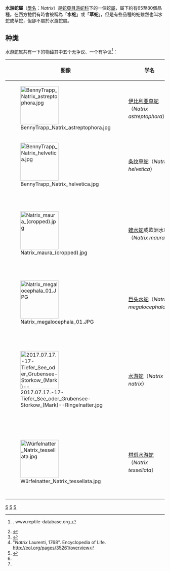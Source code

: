 {{Automatic Taxobox
| taxon = Natrix 
| image = Natrix_natrix_persa3.jpg
| image_caption = [[水游蛇|水游蛇]]（''Natrix natrix''）
| genus_authority = Laurenti，1768
}}

'''水游蛇屬'''（[[學名|學名]]：''Natrix''）是[[蛇亞目|蛇亞目]][[游蛇科|游蛇科]]下的一個蛇[[屬|屬]]，屬下約有65至80個品種。在西方牠們有時會被稱為「'''水蛇'''」或「'''草蛇'''」，但是有些品種的蛇雖然也叫水蛇或草蛇，但卻不屬於水游蛇屬。

== 种类 ==
水游蛇属共有一下的物[[种|种]]其中五个无争议、一个有争议<ref>{{EMBL genus|genus=Natrix}}. www.reptile-database.org.</ref>：
{| class="wikitable"
|-
! 图像 !! 学名 !! 英文名 !! 分布地
|-
| [[File:BennyTrapp_Natrix_astreptophora.jpg|120px]] || [[伊比利亚草蛇|伊比利亚草蛇]]（''Natrix astreptophora''）{{small|(Seoane, 1885)}}|| Iberian grass snake<ref>{{cite news |last1=de Lazaro |first1=Enrico |title=Iberian Grass Snake: Cryptic New Species of Snake Identified |url=http://www.sci-news.com/biology/iberian-grass-snake-natrix-astreptophora-cryptic-new-species-03650.html |work=Sci-News.com |date=2016-02-23 }}</ref> || [[伊比利亚半岛|伊比利亚半岛]]（[[西班牙|西班牙]]和[[葡萄牙|葡萄牙]]）
|-
| [[File:BennyTrapp_Natrix_helvetica.jpg|120px]] || [[条纹草蛇|条纹草蛇]]（''Natrix helvetica''）{{small|([[Bernard_Germain_de_Lacépède|Lacépède]], 1789)}} || barred grass snake<ref>{{cite news |title=New snake species identified in the UK |url=https://www.bbc.com/news/uk-40853286 |work=BBC News |date=2017-08-07 }}</ref> || [[西欧|西欧]]，包括[[英国|英国]]
|-
| [[File:Natrix_maura_(cropped).jpg|120px]] || [[蝰水蛇|蝰水蛇]]或欧洲水蛇（''Natrix maura''）{{small|([[Carl_Linnaeus|Linnaeus]], 1758)}}|| viperine water snake <ref name="eol">"''Natrix'' Laurenti, 1768". Encyclopedia of Life. http://eol.org/pages/35261/overview</ref> || 葡萄牙、西班牙、[[法国|法国]]、[[意大利西北部|意大利西北部]]、甚至[[瑞士|瑞士]]境内 
|-
| [[File:Natrix_megalocephala_01.JPG|120px]] || [[巨头水蛇|巨头水蛇]]（''Natrix megalocephala''）{{small|[Orlov & [[Boris_S._Tuniyev|B. Tuniyev]], 1987]}} || large-headed water snake<ref>{{cite web|author1=Kasparek, Max <!-- MEDASSET -->|title=Taxonomic status of ''Natrix megalocephala''|url=https://wcd.coe.int/com.instranet.InstraServlet?command=com.instranet.CmdBlobGet&InstranetImage=1304176&SecMode=1&DocId=1441004&Usage=2|publisher=Convention on the Conservation of European Wildlife and Natural Habitats|ref=Standing Committee|location=Strasbourg|date=2005-10-07|access-date=2016-04-23|archive-url=https://web.archive.org/web/20160811220021/https://wcd.coe.int/com.instranet.InstraServlet?command=com.instranet.CmdBlobGet&InstranetImage=1304176&SecMode=1&DocId=1441004&Usage=2|archive-date=2016-08-11|url-status=dead}}</ref>  || [[阿塞拜疆|阿塞拜疆]]、[[格鲁吉亚|格鲁吉亚]]、[[俄罗斯|俄罗斯]]和[[土耳其|土耳其]]
|-
| [[File:2017.07.17.-17-Tiefer_See_oder_Grubensee-Storkow_(Mark)--Ringelnatter.jpg|120px]] || [[水游蛇|水游蛇]]（''Natrix natrix''）{{small|(Linnaeus, 1758)}} || grass snake <ref name="eol" />|| [[欧洲大陆|欧洲大陆]]，从[[斯堪的纳维亚|斯堪的纳维亚]]中部到[[意大利南部|意大利南部]]，在[[中东|中东]]和[[西北非洲|西北非洲]]也能找到
|-
| [[File:Würfelnatter_Natrix_tessellata.jpg|120px]] || [[棋斑水游蛇|棋斑水游蛇]]（''Natrix tessellata''）{{small|([[Josephus_Nicolaus_Laurenti|Laurenti]], 1768)}} || dice snake <ref name="eol" /> || All across Eurasia. The species is also present in Egypt. 
|-
|}

{{Taxonbar|from=Q955683}}

[[Category:黃頷蛇科|S]]
[[Category:_1768年描述的分类群|S]]
[[Category:_水游蛇屬|S]]